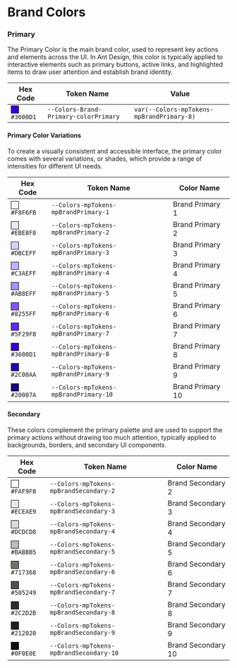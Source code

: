# Brand Colors

### Primary
The Primary Color is the main brand color, used to represent key actions and elements across the UI. In Ant Design, this color is typically applied to interactive elements such as primary buttons, active links, and highlighted items to draw user attention and establish brand identity.

| Hex Code                                                                                           | Token Name                          | Value                                   |
|----------------------------------------------------------------------------------------------------|-------------------------------------|-----------------------------------------|
| <div style="display:inline-block; width:16px; height:16px; background-color:#3600D1; border:1px solid #000;"></div> `#3600D1` | `--Colors-Brand-Primary-colorPrimary` | `var(--Colors-mpTokens-mpBrandPrimary-8)` |


#### Primary Color Variations

To create a visually consistent and accessible interface, the primary color comes with several variations, or shades, which provide a range of intensities for different UI needs. 

| Hex Code                                                                                          | Token Name                           | Color Name          |
|---------------------------------------------------------------------------------------------------|--------------------------------------|---------------------|
| <div style="display:inline-block; width:16px; height:16px; background-color:#F8F6FB; border:1px solid #000;"></div> `#F8F6FB` | `--Colors-mpTokens-mpBrandPrimary-1` | Brand Primary 1      |
| <div style="display:inline-block; width:16px; height:16px; background-color:#EBE8F8; border:1px solid #000;"></div> `#EBE8F8` | `--Colors-mpTokens-mpBrandPrimary-2` | Brand Primary 2     |
| <div style="display:inline-block; width:16px; height:16px; background-color:#DBCEFF; border:1px solid #000;"></div> `#DBCEFF` | `--Colors-mpTokens-mpBrandPrimary-3` | Brand Primary 3     |
| <div style="display:inline-block; width:16px; height:16px; background-color:#C3AEFF; border:1px solid #000;"></div> `#C3AEFF` | `--Colors-mpTokens-mpBrandPrimary-4` | Brand Primary 4     |
| <div style="display:inline-block; width:16px; height:16px; background-color:#AB8EFF; border:1px solid #000;"></div> `#AB8EFF` | `--Colors-mpTokens-mpBrandPrimary-5` | Brand Primary 5     |
| <div style="display:inline-block; width:16px; height:16px; background-color:#8255FF; border:1px solid #000;"></div> `#8255FF` | `--Colors-mpTokens-mpBrandPrimary-6` | Brand Primary 6     |
| <div style="display:inline-block; width:16px; height:16px; background-color:#5F29F8; border:1px solid #000;"></div> `#5F29F8` | `--Colors-mpTokens-mpBrandPrimary-7` | Brand Primary 7     |
| <div style="display:inline-block; width:16px; height:16px; background-color:#3600D1; border:1px solid #000;"></div> `#3600D1` | `--Colors-mpTokens-mpBrandPrimary-8` | Brand Primary 8     |
| <div style="display:inline-block; width:16px; height:16px; background-color:#2C00AA; border:1px solid #000;"></div> `#2C00AA` | `--Colors-mpTokens-mpBrandPrimary-9` | Brand Primary 9     |
| <div style="display:inline-block; width:16px; height:16px; background-color:#20007A; border:1px solid #000;"></div> `#20007A` | `--Colors-mpTokens-mpBrandPrimary-10`| Brand Primary 10    |



#### Secondary
These colors complement the primary palette and are used to support the primary actions without drawing too much attention, typically applied to backgrounds, borders, and secondary UI components.

| Hex Code                                                                                          | Token Name                            | Color Name          |
|---------------------------------------------------------------------------------------------------|---------------------------------------|---------------------|
| <div style="display:inline-block; width:16px; height:16px; background-color:#FAF9F8; border:1px solid #000;"></div> `#FAF9F8` | `--Colors-mpTokens-mpBrandSecondary-2` | Brand Secondary 2   |
| <div style="display:inline-block; width:16px; height:16px; background-color:#ECEAE9; border:1px solid #000;"></div> `#ECEAE9` | `--Colors-mpTokens-mpBrandSecondary-3` | Brand Secondary 3   |
| <div style="display:inline-block; width:16px; height:16px; background-color:#DCDCD8; border:1px solid #000;"></div> `#DCDCD8` | `--Colors-mpTokens-mpBrandSecondary-4` | Brand Secondary 4   |
| <div style="display:inline-block; width:16px; height:16px; background-color:#BABBB5; border:1px solid #000;"></div> `#BABBB5` | `--Colors-mpTokens-mpBrandSecondary-5` | Brand Secondary 5   |
| <div style="display:inline-block; width:16px; height:16px; background-color:#717368; border:1px solid #000;"></div> `#717368` | `--Colors-mpTokens-mpBrandSecondary-6` | Brand Secondary 6   |
| <div style="display:inline-block; width:16px; height:16px; background-color:#505249; border:1px solid #000;"></div> `#505249` | `--Colors-mpTokens-mpBrandSecondary-7` | Brand Secondary 7   |
| <div style="display:inline-block; width:16px; height:16px; background-color:#2C2D2B; border:1px solid #000;"></div> `#2C2D2B` | `--Colors-mpTokens-mpBrandSecondary-8` | Brand Secondary 8   |
| <div style="display:inline-block; width:16px; height:16px; background-color:#212020; border:1px solid #000;"></div> `#212020` | `--Colors-mpTokens-mpBrandSecondary-9` | Brand Secondary 9   |
| <div style="display:inline-block; width:16px; height:16px; background-color:#0F0E0E; border:1px solid #000;"></div> `#0F0E0E` | `--Colors-mpTokens-mpBrandSecondary-10`| Brand Secondary 10  |










